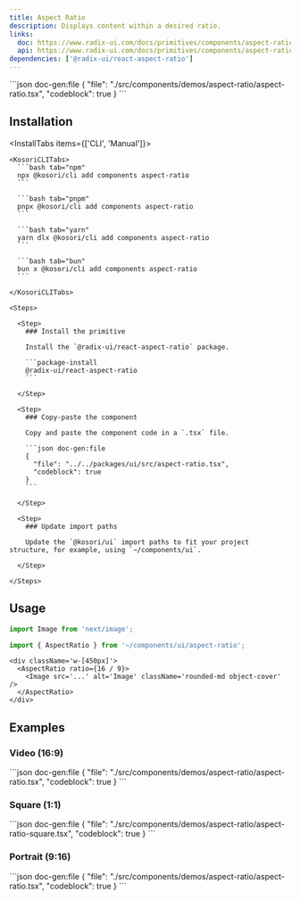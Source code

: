```yaml
---
title: Aspect Ratio
description: Displays content within a desired ratio.
links:
  doc: https://www.radix-ui.com/docs/primitives/components/aspect-ratio
  api: https://www.radix-ui.com/docs/primitives/components/aspect-ratio#api-reference
dependencies: ['@radix-ui/react-aspect-ratio']
---
```


<ComponentPreview name='aspect-ratio'>
```json doc-gen:file
{
  "file": "./src/components/demos/aspect-ratio/aspect-ratio.tsx",
  "codeblock": true
}
```
</ComponentPreview>

## Installation

<InstallTabs items={['CLI', 'Manual']}>

  <Tab value='CLI'>
  
    <KosoriCLITabs>
      ```bash tab="npm"
      npx @kosori/cli add components aspect-ratio
      ```

      ```bash tab="pnpm"
      pnpx @kosori/cli add components aspect-ratio
      ```

      ```bash tab="yarn"
      yarn dlx @kosori/cli add components aspect-ratio
      ```

      ```bash tab="bun"
      bun x @kosori/cli add components aspect-ratio
      ```

    </KosoriCLITabs>

  </Tab>

  <Tab value='Manual'>

    <Steps>

      <Step>
        ### Install the primitive

        Install the `@radix-ui/react-aspect-ratio` package.

        ```package-install
        @radix-ui/react-aspect-ratio
        ```

      </Step>

      <Step>
        ### Copy-paste the component

        Copy and paste the component code in a `.tsx` file.

        ```json doc-gen:file
        {
          "file": "../../packages/ui/src/aspect-ratio.tsx",
          "codeblock": true
        }
        ```

      </Step>

      <Step>
        ### Update import paths

        Update the `@kosori/ui` import paths to fit your project structure, for example, using `~/components/ui`.

      </Step>

    </Steps>

  </Tab>

</InstallTabs>

## Usage

```ts
import Image from 'next/image';

import { AspectRatio } from '~/components/ui/aspect-ratio';
```

```tsx
<div className='w-[450px]'>
  <AspectRatio ratio={16 / 9}>
    <Image src='...' alt='Image' className='rounded-md object-cover' />
  </AspectRatio>
</div>
```

## Examples

### Video (16:9)

<ComponentPreview name='aspect-ratio'>
```json doc-gen:file
{
  "file": "./src/components/demos/aspect-ratio/aspect-ratio.tsx",
  "codeblock": true
}
```
</ComponentPreview>

### Square (1:1)

<ComponentPreview name='aspect-ratio-square'>
```json doc-gen:file
{
  "file": "./src/components/demos/aspect-ratio/aspect-ratio-square.tsx",
  "codeblock": true
}
```
</ComponentPreview>

### Portrait (9:16)

<ComponentPreview name='aspect-ratio-portrait'>
```json doc-gen:file
{
  "file": "./src/components/demos/aspect-ratio/aspect-ratio.tsx",
  "codeblock": true
}
```
</ComponentPreview>
